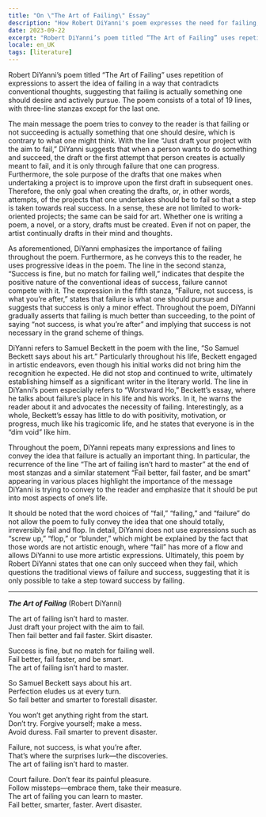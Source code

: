 ```yaml
---
title: "On \"The Art of Failing\" Essay"
description: "How Robert DiYanni's poem expresses the need for failing, an essay"
date: 2023-09-22
excerpt: "Robert DiYanni’s poem titled “The Art of Failing” uses repetition of expressions to assert the idea of failing in a way that contradicts conventional thoughts, suggesting that failing is actually something one should desire and actively pursue. The poem consists of a total of 19 lines, with three-line stanzas except for the last one."
locale: en_UK
tags: [literature]
---
```

Robert DiYanni’s poem titled “The Art of Failing” uses repetition of expressions to assert the idea of failing in a way that contradicts conventional thoughts, suggesting that failing is actually something one should desire and actively pursue. The poem consists of a total of 19 lines, with three-line stanzas except for the last one.

The main message the poem tries to convey to the reader is that failing or not succeeding is actually something that one should desire, which is contrary to what one might think. With the line “Just draft your project with the aim to fail,” DiYanni suggests that when a person wants to do something and succeed, the draft or the first attempt that person creates is actually meant to fail, and it is only through failure that one can progress. Furthermore, the sole purpose of the drafts that one makes when undertaking a project is to improve upon the first draft in subsequent ones. Therefore, the only goal when creating the drafts, or, in other words, attempts, of the projects that one undertakes should be to fail so that a step is taken towards real success. In a sense, these are not limited to work-oriented projects; the same can be said for art. Whether one is writing a poem, a novel, or a story, drafts must be created. Even if not on paper, the artist continually drafts in their mind and thoughts.

As aforementioned, DiYanni emphasizes the importance of failing throughout the poem. Furthermore, as he conveys this to the reader, he uses progressive ideas in the poem. The line in the second stanza, “Success is fine, but no match for failing well,” indicates that despite the positive nature of the conventional ideas of success, failure cannot compete with it. The expression in the fifth stanza, “Failure, not success, is what you’re after,” states that failure is what one should pursue and suggests that success is only a minor effect. Throughout the poem, DiYanni gradually asserts that failing is much better than succeeding, to the point of saying “not success, is what you’re after” and implying that success is not necessary in the grand scheme of things.

DiYanni refers to Samuel Beckett in the poem with the line, “So Samuel Beckett says about his art.” Particularly throughout his life, Beckett engaged in artistic endeavors, even though his initial works did not bring him the recognition he expected. He did not stop and continued to write, ultimately establishing himself as a significant writer in the literary world. The line in DiYanni’s poem especially refers to “Worstward Ho,” Beckett’s essay, where he talks about failure’s place in his life and his works. In it, he warns the reader about it and advocates the necessity of failing. Interestingly, as a whole, Beckett’s essay has little to do with positivity, motivation, or progress, much like his tragicomic life, and he states that everyone is in the “dim void” like him.

Throughout the poem, DiYanni repeats many expressions and lines to convey the idea that failure is actually an important thing. In particular, the recurrence of the line “The art of failing isn’t hard to master” at the end of most stanzas and a similar statement “Fail better, fail faster, and be smart” appearing in various places highlight the importance of the message DiYanni is trying to convey to the reader and emphasize that it should be put into most aspects of one’s life.

It should be noted that the word choices of “fail,” “failing,” and “failure” do not allow the poem to fully convey the idea that one should totally, irreversibly fail and flop. In detail, DiYanni does not use expressions such as “screw up,” “flop,” or “blunder,” which might be explained by the fact that those words are not artistic enough, where “fail” has more of a flow and allows DiYanni to use more artistic expressions. Ultimately, this poem by Robert DiYanni states that one can only succeed when they fail, which questions the traditional views of failure and success, suggesting that it is only possible to take a step toward success by failing.

---

***The Art of Failing*** (Robert DiYanni)

The art of failing isn’t hard to master.  
Just draft your project with the aim to fail.  
Then fail better and fail faster. Skirt disaster.

Success is fine, but no match for failing well.  
Fail better, fail faster, and be smart.  
The art of failing isn’t hard to master.  

So Samuel Beckett says about his art.  
Perfection eludes us at every turn.  
So fail better and smarter to forestall disaster.

You won’t get anything right from the start.  
Don’t try. Forgive yourself; make a mess.  
Avoid duress. Fail smarter to prevent disaster.

Failure, not success, is what you’re after.  
That’s where the surprises lurk—the discoveries.  
The art of failing isn’t hard to master.

Court failure. Don’t fear its painful pleasure.  
Follow missteps—embrace them, take their measure.  
The art of failing you can learn to master.  
Fail better, smarter, faster. Avert disaster.